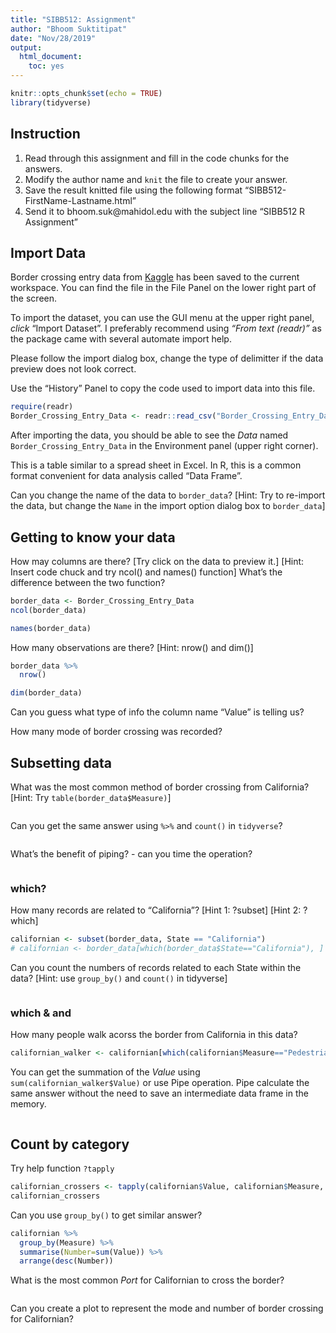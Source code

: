 ```yaml
---
title: "SIBB512: Assignment"
author: "Bhoom Suktitipat"
date: "Nov/28/2019"
output: 
  html_document: 
    toc: yes
---
```


```r
knitr::opts_chunk$set(echo = TRUE)
library(tidyverse)
```
## Instruction

1. Read through this assignment and fill in the code chunks for the answers.
2. Modify the author name and `knit` the file to create your answer.
3. Save the result knitted file using the following format "SIBB512-FirstName-Lastname.html"
4. Send it to bhoom.suk@mahidol.edu with the subject line "SIBB512 R Assignment"

## Import Data

Border crossing entry data from [Kaggle](https://www.kaggle.com/akhilv11/border-crossing-entry-dataBorder_Crossing_Entry_Data) has been saved to the current workspace. You can find the file in the File Panel on the lower right part of the screen. 

To import the dataset, you can use the GUI menu at the upper right panel, *click* "Import Dataset". I preferably recommend using _"From text (readr)"_ as the package came with several automate import help.

Please follow the import dialog box, change the type of delimitter if the data preview does not look correct. 

Use the "History" Panel to copy the code used to import data into this file.

```r
require(readr)
Border_Crossing_Entry_Data <- readr::read_csv("Border_Crossing_Entry_Data.csv")
```

After importing the data, you should be able to see the *Data* named `Border_Crossing_Entry_Data` in the Environment panel (upper right corner).

This is a table similar to a spread sheet in Excel. In R, this is a common format convenient for data analysis called "Data Frame".

Can you change the name of the data to `border_data`?
[Hint: Try to re-import the data, but change the `Name` in the import option dialog box to `border_data`]

## Getting to know your data

How may columns are there? [Try click on the data to preview it.]
[Hint: Insert code chuck and try ncol() and names() function] What's the difference between the two function?
```r
border_data <- Border_Crossing_Entry_Data
ncol(border_data)
```

```r
names(border_data)
```

How many observations are there?
[Hint: nrow() and dim()]
```r
border_data %>%
  nrow()
```

```r
dim(border_data)
```

Can you guess what type of info the column name "Value" is telling us?

How many mode of border crossing was recorded?

## Subsetting data
What was the most common method of border crossing from California?
[Hint: Try `table(border_data$Measure)`]
```r

```
Can you get the same answer using `%>%` and `count()` in `tidyverse`?
```r

```

What's the benefit of piping? 
- can you time the operation?
```r

```

### which?

How many records are related to "California"?
[Hint 1: ?subset]
[Hint 2: ?which]


```r
californian <- subset(border_data, State == "California")
# californian <- border_data[which(border_data$State=="California"), ]
```

Can you count the numbers of records related to each State within the data?
[Hint: use `group_by()` and `count()` in tidyverse]
```r

```

### which & and
How many people walk acorss the border from California in this data?
```r
californian_walker <- californian[which(californian$Measure=="Pedestrians"),]
```
You can get the summation of the *Value* using `sum(californian_walker$Value)` or use Pipe operation. Pipe calculate the same answer without the need to save an intermediate data frame in the memory.
```r

```

## Count by category

Try help function `?tapply` 
```r
californian_crossers <- tapply(californian$Value, californian$Measure, sum)
californian_crossers
```
Can you use `group_by()` to get similar answer?
```r
californian %>% 
  group_by(Measure) %>% 
  summarise(Number=sum(Value)) %>% 
  arrange(desc(Number))
```

What is the most common *Port* for Californian to cross the border?
```r

```

Can you create a plot to represent the mode and number of border crossing for Californian?
```r

```
